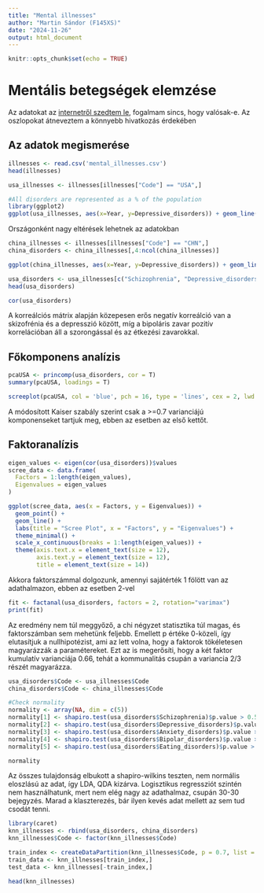 ```yaml
---
title: "Mental illnesses"
author: "Martin Sándor (F145XS)"
date: "2024-11-26"
output: html_document
---
```


```r
knitr::opts_chunk$set(echo = TRUE)
```
# Mentális betegségek elemzése
Az adatokat az [internetről szedtem le](https://www.kaggle.com/code/imtkaggleteam/mental-health-eda-prediction), fogalmam sincs, hogy valósak-e. Az oszlopokat átneveztem a könnyebb hivatkozás érdekében

## Az adatok megismerése

```r
illnesses <- read.csv('mental_illnesses.csv')
head(illnesses)
```


```r
usa_illnesses <- illnesses[illnesses["Code"] == "USA",]

#All disorders are represented as a % of the population
library(ggplot2)
ggplot(usa_illnesses, aes(x=Year, y=Depressive_disorders)) + geom_line(color="red4") + theme_minimal() + labs(title= "% of depressed population in the USA over time") + theme(plot.title = element_text(hjust=0.5, size=20, face="bold"))
```

Országonként nagy eltérések lehetnek az adatokban
```r
china_illnesses <- illnesses[illnesses["Code"] == "CHN",]
china_disorders <- china_illnesses[,4:ncol(china_illnesses)]

ggplot(china_illnesses, aes(x=Year, y=Depressive_disorders)) + geom_line(color="red4") + theme_minimal() + labs(title= "% of depressed population in China over time") + theme(plot.title = element_text(hjust=0.5, size=20, face="bold"))
```


```r
usa_disorders <- usa_illnesses[c("Schizophrenia", "Depressive_disorders", "Anxiety_disorders", "Bipolar_disorders", "Eating_disorders")]
head(usa_disorders)

```

```r
cor(usa_disorders)
```
A korreálciós mátrix alapján közepesen erős negatív korreálció van a skizofrénia és a depresszió között, míg a bipoláris zavar pozitív korrelációban áll a szorongással és az étkezési zavarokkal.

## Főkomponens analízis
```r
pcaUSA <- princomp(usa_disorders, cor = T)
summary(pcaUSA, loadings = T)
```
```r
screeplot(pcaUSA, col = 'blue', pch = 16, type = 'lines', cex = 2, lwd = 2, main = " ")
```

A módosított Kaiser szabály szerint csak a >=0.7 varianciájú komponenseket tartjuk meg, ebben az esetben az első kettőt. 

## Faktoranalízis

```r
eigen_values <- eigen(cor(usa_disorders))$values
scree_data <- data.frame(
  Factors = 1:length(eigen_values),
  Eigenvalues = eigen_values
)

ggplot(scree_data, aes(x = Factors, y = Eigenvalues)) +
  geom_point() +
  geom_line() +
  labs(title = "Scree Plot", x = "Factors", y = "Eigenvalues") +
  theme_minimal() +
  scale_x_continuous(breaks = 1:length(eigen_values)) +
  theme(axis.text.x = element_text(size = 12), 
        axis.text.y = element_text(size = 12), 
        title = element_text(size = 14))
```

Akkora faktorszámmal dolgozunk, amennyi sajátérték 1 fölött van az adathalmazon, ebben az esetben 2-vel

```r
fit <- factanal(usa_disorders, factors = 2, rotation="varimax")
print(fit)
```
Az eredmény nem túl meggyőző, a chi négyzet statisztika túl magas, és faktorszámban sem mehetünk feljebb. Emellett p értéke 0-közeli, így elutasítjuk a nullhipotézist, ami az lett volna, hogy a faktorok tökéletesen magyarázzák a paramétereket. Ezt az is megerősíti, hogy a két faktor kumulatív varianciája 0.66, tehát a kommunalitás csupán a variancia 2/3 részét magyarázza.

```r
usa_disorders$Code <- usa_illnesses$Code
china_disorders$Code <- china_illnesses$Code 

#Check normality
normality <- array(NA, dim = c(5))
normality[1] <- shapiro.test(usa_disorders$Schizophrenia)$p.value > 0.5
normality[2] <- shapiro.test(usa_disorders$Depressive_disorders)$p.value > 0.5
normality[3] <- shapiro.test(usa_disorders$Anxiety_disorders)$p.value > 0.5
normality[4] <- shapiro.test(usa_disorders$Bipolar_disorders)$p.value > 0.5
normality[5] <- shapiro.test(usa_disorders$Eating_disorders)$p.value > 0.5

normality
```
Az összes tulajdonság elbukott a shapiro-wilkins teszten, nem normális eloszlású az adat, így LDA, QDA kizárva. Logisztikus regressziót szintén nem használhatunk, mert nem elég nagy az adathalmaz, csupán 30-30 bejegyzés. Marad a klaszterezés, bár ilyen kevés adat mellett az sem tud csodát tenni.

```r
library(caret)
knn_illnesses <- rbind(usa_disorders, china_disorders)
knn_illnesses$Code <- factor(knn_illnesses$Code)

train_index <- createDataPartition(knn_illnesses$Code, p = 0.7, list = FALSE)
train_data <- knn_illnesses[train_index,]
test_data <- knn_illnesses[-train_index,]

head(knn_illnesses)
```
